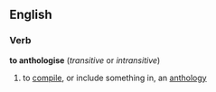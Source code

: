 ==English==
===Verb===
'''to anthologise'''  (''transitive'' or ''intransitive'')
# to [[compile]], or include something in, an [[anthology]]